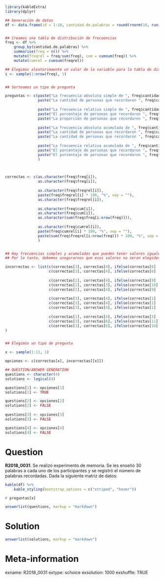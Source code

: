 ```r
library(kableExtra)
library(dplyr)

## Generación de datos
df <- data.frame(id = 1:10, cantidad.de.palabras = round(rnorm(10, runif(1, 12, 18), 2)))


## Creamos una tabla de distribución de frecuencias
freq <- df %>% 
    group_by(cantidad.de.palabras) %>% 
    summarise(freq = n()) %>% 
    mutate(freqrel = freq/sum(freq), cum = cumsum(freq)) %>% 
    mutate(cumrel = cumsum(freqrel))

## Elegimos aleatorimaente un valor de la variable para la tabla de distribución de frecuencias
i <- sample(1:nrow(freq), 1)


## Sorteamos un tipo de pregunta

preguntas <- c(paste("La frecuencia absoluta simple de ", freq$cantidad.de.palabras[i], " es igual a:", sep = ""),
               paste("La cantidad de personas que recordaron ", freq$cantidad.de.palabras[i], " palabras es igual a:", sep = ""),
               
               paste("La frecuencia relativa simple de ", freq$cantidad.de.palabras[i], " es igual a:", sep = ""),
               paste("El porcentaje de personas que recordaron ", freq$cantidad.de.palabras[i], " palabras es igual a:", sep = ""),
               paste("La proporción de personas que recordaron ", freq$cantidad.de.palabras[i], " palabras es igual a:", sep = ""),
               
               paste("La frecuencia absoluta acumulada de ", freq$cantidad.de.palabras[i], " es igual a:", sep = ""),
               paste("La cantidad de personas que recordaron ", freq$cantidad.de.palabras[i], " palabras o menos es igual a:", sep = ""),
               paste("La cantidad de personas que recordaron ", freq$cantidad.de.palabras[i], " palabras o más es igual a:", sep = ""),
               
               paste("La frecuencia relativa acumulada de ", freq$cantidad.de.palabras[i], " es igual a:", sep = ""),
               paste("El porcentaje de personas que recordaron ", freq$cantidad.de.palabras[i], " palabras o menos es igual a:", sep = ""),
               paste("El porcentaje de personas que recordaron ", freq$cantidad.de.palabras[i], " palabras o más es igual a:", sep = "")
               )

               

correctas <- c(as.character(freq$freq[i]),
               as.character(freq$freq[i]),
               
               as.character(freq$freqrel[i]),
               paste(freq$freqrel[i] * 100, "%", sep = ""),
               as.character(freq$freqrel[i]),
               
               as.character(freq$cum[i]),
               as.character(freq$cum[i]),
               as.character(sum(freq$freq[i:nrow(freq)])),
               
               as.character(freq$cumrel[i]),
               paste(freq$cumrel[i] * 100, "%", sep = ""),
               paste(sum(freq$freqrel[i:nrow(freq)]) * 100, "%", sep = "")
               )


## Hay frecuencias simples y acumuladas que pueden tener valores iguales
## Por lo tanto, debemos asegurarnos que esos valores no seran elegidos como distractores.

incorrectas <- list(c(correctas[3], correctas[4], ifelse(correctas[6] != correctas[1], correctas[6], as.character(freq$cum[i] + 1))),
                    c(correctas[3], correctas[4], ifelse(correctas[6] != correctas[1], correctas[6], as.character(freq$cum[i] + 1))),
                    
                    c(correctas[1], correctas[4], ifelse(correctas[9] != correctas[3], correctas[9], as.character(freq$cumrel[i] + 0.1))),
                    c(correctas[1], correctas[3], ifelse(correctas[10] != correctas[4], correctas[10], paste(freq$cumrel[i] + 10, "%", sep = ""))),
                    c(correctas[1], correctas[4], ifelse(correctas[9] != correctas[3], correctas[9], as.character(freq$cumrel[i] + 0.1))),
                    
                    c(correctas[3], correctas[4], ifelse(correctas[1] != correctas[5], correctas[1], as.character(freq$freqrel[i] + 0.1))),
                    c(correctas[3], correctas[4], ifelse(correctas[1] != correctas[5], correctas[1], as.character(freq$freqrel[i] + 0.1))),
                    c(correctas[3], correctas[4], ifelse(correctas[1] != correctas[7], correctas[1], as.character(freq$freqrel[i] + 0.1))),
                    
                    c(correctas[1], correctas[4], ifelse(correctas[3] != correctas[9], correctas[3], as.character(freq$freqrel[i] + 0.1))),
                    c(correctas[3], correctas[6], ifelse(correctas[11] != correctas[10], correctas[11], paste(freq$cumrel[i] + 10, "%", sep = ""))),
                    c(correctas[3], correctas[8], ifelse(correctas[10] != correctas[11], correctas[10], paste(freq$cumrel[i] + 10, "%", sep = "")))
)


## Elegimos un tipo de pregunta

x <- sample(1:11, 1)

opciones <- c(correctas[x], incorrectas[[x]])

## QUESTION/ANSWER GENERATION
questions <- character(4)
solutions <- logical(4)

questions[1] <- opciones[1]
solutions[1] <- TRUE

questions[2] <- opciones[2]
solutions[2] <- FALSE
    
questions[3] <- opciones[3]
solutions[3] <- FALSE

questions[4] <- opciones[4]
solutions[4] <- FALSE
```
Question
========
**R2018_0031**. Se realizó experimento de memoria. Se les enseñó 30 palabras a cada uno de los participantes y se registró el número de palabras recordadas. Dada la siguiente matriz de datos:  


```r
kable(df) %>% 
    kable_styling(bootstrap_options = c("striped", "hover"))
```  
  
`r preguntas[x]`


```r
answerlist(questions, markup = "markdown")
```
  
Solution
========

```r
answerlist(solutions, markup = "markdown")
```

Meta-information
================
exname: R2018_0031
extype: schoice
exsolution: 1000
exshuffle: TRUE